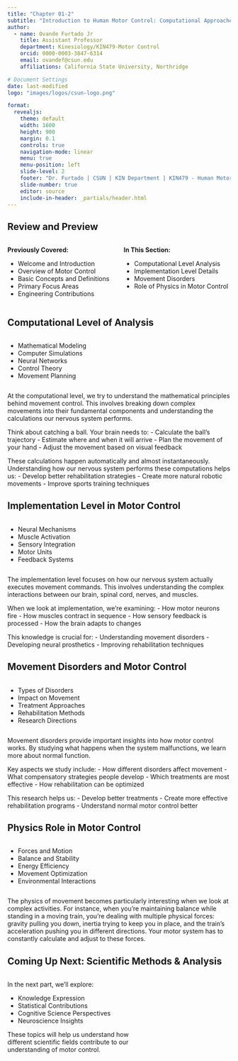 ```yaml
---
title: "Chapter 01-2"
subtitle: "Introduction to Human Motor Control: Computational Approaches"
author:
  - name: Ovande Furtado Jr
    title: Assistant Professor
    department: Kinesiology/KIN479-Motor Control
    orcid: 0000-0003-3847-6314
    email: ovandef@csun.edu
    affiliations: California State University, Northridge

# Document Settings
date: last-modified
logo: "images/logos/csun-logo.png"

format: 
  revealjs:
    theme: default
    width: 1600
    height: 900
    margin: 0.1
    controls: true
    navigation-mode: linear
    menu: true
    menu-position: left
    slide-level: 2
    footer: "Dr. Furtado | CSUN | KIN Department | KIN479 - Human Motor Control"
    slide-number: true
    editor: source
    include-in-header: _partials/header.html
---
```


## Review and Preview

:::::::::: columns
::: {.column width="50%"}
**Previously Covered:**

- Welcome and Introduction
- Overview of Motor Control
- Basic Concepts and Definitions
- Primary Focus Areas
- Engineering Contributions
:::

::: {.column width="50%"}
**In This Section:**

- Computational Level Analysis
- Implementation Level Details
- Movement Disorders
- Role of Physics in Motor Control
:::
::::::::::

## Computational Level of Analysis

:::::::::: columns
::: {.column width="60%"}
- Mathematical Modeling
- Computer Simulations
- Neural Networks
- Control Theory
- Movement Planning
:::

::: {.column width="40%"}
::: {.center}
<i class="fas fa-calculator fa-7x"></i>
:::
:::
::::::::::

<div class="audio-source" style="display: none;">
<audio preload="none" controls>
<source src="../audio/479-ch01-1_8_computational_level.mp3" type="audio/mpeg">
Your browser does not support the audio element. </audio>
</div>

::: notes
At the computational level, we try to understand the mathematical principles behind movement control. This involves breaking down complex movements into their fundamental components and understanding the calculations our nervous system performs.

Think about catching a ball. Your brain needs to:
- Calculate the ball's trajectory
- Estimate where and when it will arrive
- Plan the movement of your hand
- Adjust the movement based on visual feedback

These calculations happen automatically and almost instantaneously. Understanding how our nervous system performs these computations helps us:
- Develop better rehabilitation strategies
- Create more natural robotic movements
- Improve sports training techniques
:::

## Implementation Level in Motor Control

:::::::::: columns
::: {.column width="60%"}
- Neural Mechanisms
- Muscle Activation
- Sensory Integration
- Motor Units
- Feedback Systems
:::

::: {.column width="40%"}
::: {.center}
<i class="fas fa-network-wired fa-7x"></i>
:::
:::
::::::::::

<div class="audio-source" style="display: none;">
<audio preload="none" controls>
<source src="../audio/479-ch01-1_8_implementation_level.mp3" type="audio/mpeg">
Your browser does not support the audio element. </audio>
</div>

::: notes
The implementation level focuses on how our nervous system actually executes movement commands. This involves understanding the complex interactions between our brain, spinal cord, nerves, and muscles.

When we look at implementation, we're examining:
- How motor neurons fire
- How muscles contract in sequence
- How sensory feedback is processed
- How the brain adapts to changes

This knowledge is crucial for:
- Understanding movement disorders
- Developing neural prosthetics
- Improving rehabilitation techniques
:::

## Movement Disorders and Motor Control

:::::::::: columns
::: {.column width="60%"}
- Types of Disorders
- Impact on Movement
- Treatment Approaches
- Rehabilitation Methods
- Research Directions
:::

::: {.column width="40%"}
::: {.center}
<i class="fas fa-heartbeat fa-7x"></i>
:::
:::
::::::::::

<div class="audio-source" style="display: none;">
<audio preload="none" controls>
<source src="../audio/479-ch01-1_8_movement_disorders.mp3" type="audio/mpeg">
Your browser does not support the audio element. </audio>
</div>

::: notes
Movement disorders provide important insights into how motor control works. By studying what happens when the system malfunctions, we learn more about normal function.

Key aspects we study include:
- How different disorders affect movement
- What compensatory strategies people develop
- Which treatments are most effective
- How rehabilitation can be optimized

This research helps us:
- Develop better treatments
- Create more effective rehabilitation programs
- Understand normal motor control better
:::

## Physics Role in Motor Control

:::::::::: columns
::: {.column width="60%"}
- Forces and Motion
- Balance and Stability
- Energy Efficiency
- Movement Optimization
- Environmental Interactions
:::

::: {.column width="40%"}
::: {.center}
<i class="fas fa-atom fa-7x"></i>
:::
:::
::::::::::

<div class="audio-source" style="display: none;">
<audio preload="none" controls>
<source src="../audio/479-ch01-1_8_physics_role.mp3" type="audio/mpeg">
Your browser does not support the audio element. </audio>
</div>

::: notes
The physics of movement becomes particularly interesting when we look at complex activities. For instance, when you're maintaining balance while standing in a moving train, you're dealing with multiple physical forces: gravity pulling you down, inertia trying to keep you in place, and the train's acceleration pushing you in different directions. Your motor system has to constantly calculate and adjust to these forces.
:::

## Coming Up Next: Scientific Methods & Analysis

:::::::::: columns
::: {.column width="60%"}
In the next part, we'll explore:

- Knowledge Expression
- Statistical Contributions
- Cognitive Science Perspectives
- Neuroscience Insights

These topics will help us understand how different scientific fields contribute to our understanding of motor control.
:::

::: {.column width="40%"}
::: {.center}
<div class="icon-container">
<i class="fas fa-microscope fa-7x"></i>
</div>
:::
:::
::::::::::

